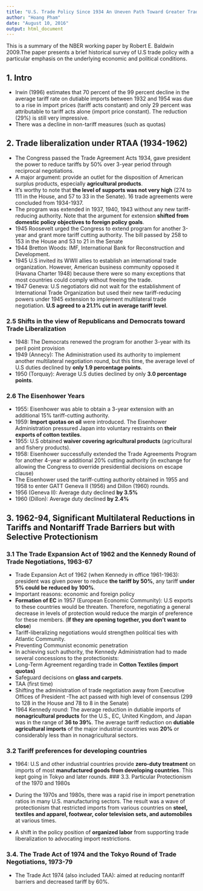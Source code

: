 ```yaml
---
title: "U.S. Trade Policy Since 1934 An Uneven Path Toward Greater Trade Liberalization by Robert E. Balwin"
author: "Hoang Pham"
date: "August 10, 2016"
output: html_document
---
```


This is a summary of the NBER working paper by Robert E. Baldwin 2009.The paper presents a brief historical survey of U.S trade policy with a particular emphasis on the underlying economic and political conditions.

## 1. Intro

- Irwin (1996) estimates that 70 percent of the 99 percent decline in the average tariff rate on dutiable imports between 1932 and 1954 was due to a rise in import prices (tariff acts constant) and only 29 percent was attributable to tariff acts alone (import price constant). The reduction (29%) is still very impressive.
- There was a decline in non-tariff measures (such as quotas)

## 2. Trade liberalization under RTAA (1934-1962)

- The Congress passed the Trade Agreement Acts 1934, gave president the power to reduce tariffs by 50% over 3-year period through reciprocal negotiations.
- A major argument: provide an outlet for the disposition of American surplus products, especially **agricultural products**.
- It's worthy to note that **the level of supports was not very high** (274 to 111 in the House, and 57 to 33 in the Senate). 16 trade agreements were concluded from 1934-1937.
- The program was extended in 1937, 1940, 1943 without any new tariff-reducing authority. Note that the argument for extension **shifted from domestic policy objectives to foreign policy goals**.
- 1945 Roosevelt urged the Congress to extend program for another 3-year and grant more tariff cutting authority. The bill passed by 258 to 153 in the House and 53 to 21 in the Senate
- 1944 Bretton Woods: IMF, International Bank for Reconstruction and Development.
- 1945 U.S invited its WWII allies to establish an international trade organization. However, American business community opposed it (Havana Charter 1948) because there were so many exceptions that most countries could comply without freeing the trade.
- 1947 Geneva: U.S negotiators did not wait for the establishment of International Trade Organization but used their new tariff-reducing powers under 1945 extension to implement multilateral trade negotiation. **U.S agreed to a 21.1% cut in average tariff level**.

### 2.5 Shifts in the view of Republicans and Democrats toward Trade Liberalization

- 1948: The Democrats renewed the program for another 3-year with its peril point provision
- 1949 (Annecy): The Administration used its authority to implement another multilateral negotiation round, but this time, the average level of U.S duties declined by **only 1.9 percentage points**.
- 1950 (Torquay): Average U.S duties declined by only **3.0 percentage points**.

### 2.6 The Eisenhower Years

- 1955: Eisenhower was able to obtain a 3-year extension with an additional 15% tariff-cutting authority.
- 1959: **Import quotas on oil** were introduced. The Eisenhower Administration pressured Japan into voluntary restraints on **their exports of cotton textiles**.
- 1955: U.S obtained **waiver covering agricultural products** (agricultural and fishery products).
- 1958: Eisenhower successfully extended the Trade Agreements Program for another 4-year w additional 20% cutting authority (in exchange for allowing the Congress to override presidential decisions on escape clause)
- The Eisenhower used the tariff-cutting authority obtained in 1955 and 1958 to enter GATT Geneva II (1956) and Dillon (1960) rounds.
- 1956 (Geneva II): Average duty declined **by 3.5%**
- 1960 (Dillon): Average duty declined **by 2.4%**

## 3.  1962-94, Significant Multilateral Reductions in Tariffs and Nontariff Trade Barriers but with Selective Protectionism

### 3.1 The Trade Expansion Act of 1962 and the Kennedy Round of Trade Negotiations, 1963-67

- Trade Expansion Act of 1962 (when Kennedy in office 1961-1963): president was given power to reduce **the tariff by 50%**, any tariff **under 5% could be reduced by 100%**.
- Important reasons: economic and foreign policy
+ **Formation of EC** in 1957 (European Economic Community): U.S exports to these countries would be threaten. Therefore, negotiating a general decrease in levels of protection would reduce the margin of preference for these members. (**If they are opening together, you don't want to close**)
+ Tariff-liberalizing negotiations would strengthen political ties with Atlantic Community.
+ Preventing Communist economic penetration
- In achieving such authority, the Kennedy Administration had to made several concessions to the protectionists:
+ Long-Term Agreement regarding trade in **Cotton Textiles (import quotas)**  
+ Safeguard decisions on **glass and carpets**.
+ TAA (first time)
+ Shifting the administration of trade negotiation away from Executive Offices of President
-The act passed with high level of consensus (299 to 128 in the House and 78 to 8 in the Senate)
- 1964 Kennedy round: The average reduction in dutiable imports of **nonagricultural products** for the U.S., EC, United Kingdom, and Japan was in the range of **36 to 39%**. The average tariff reduction on **dutiable agricultural imports** of the major industrial countries was **20%** or considerably less than in nonagricultural sectors.

### 3.2 Tariff preferences for developing countries

- 1964: U.S and other industrial countries provide **zero-duty treatment** on imports of most **manufactured goods from developing countries**. This kept going in Tokyo and later rounds.
### 3.3. Particular Protectionism of the 1970 and 1980s

- During the 1970s and 1980s, there was a rapid rise in import penetration ratios in many U.S. manufacturing sectors. The result was a wave of protectionism that restricted imports from various countries on **steel, textiles and apparel, footwear, color television sets, and automobiles** at various times.
- A shift in the policy position of **organized labor** from supporting trade liberalization to advocating import restrictions.

### 3.4. The Trade Act of 1974 and the Tokyo Round of Trade Negotiations, 1973-79

- The Trade Act 1974 (also included TAA): aimed at reducing nontariff barriers and decreased tariff by 60%.